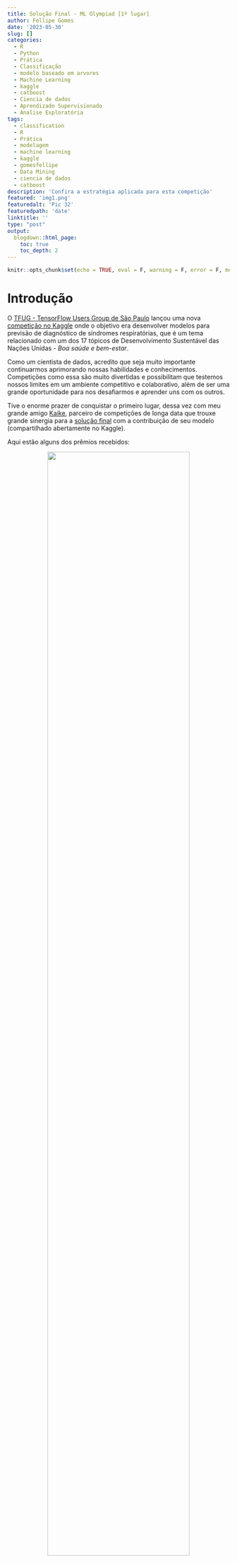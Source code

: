 ```yaml
---
title: Solução Final - ML Olympiad [1º lugar]
author: Fellipe Gomes
date: '2023-05-30'
slug: []
categories:  
  - R
  - Python
  - Prática
  - Classificação
  - modelo baseado em arvores
  - Machine Learning
  - kaggle
  - catboost
  - Ciencia de dados
  - Aprendizado Supervisionado
  - Analise Exploratória
tags:
  - classification
  - R
  - Prática
  - modelagem
  - machine learning
  - kaggle
  - gomesfellipe
  - Data Mining
  - ciencia de dados
  - catboost 
description: 'Confira a estratégia aplicada para esta competição'
featured: 'img1.png'
featuredalt: 'Pic 32'
featuredpath: 'date'
linktitle: ''
type: "post"
output:
  blogdown::html_page:
    toc: true
    toc_depth: 2
---
```


```r
knitr::opts_chunk$set(echo = TRUE, eval = F, warning = F, error = F, message = F)
```

# Introdução

O [TFUG - TensorFlow Users Group de São Paulo](https://www.meetup.com/TensorFlowSP/events/284607061/) lançou uma nova [competição no Kaggle](https://www.kaggle.com/competitions/ml-olympiad-ensure-healthy-lives) onde o objetivo era desenvolver modelos para previsão de diagnóstico de síndromes respiratórias, que é um tema relacionado com um dos 17 tópicos de Desenvolvimento Sustentável das Nações Unidas - *Boa saúde e bem-estar*.

Como um cientista de dados, acredito que seja muito importante continuarmos aprimorando nossas habilidades e conhecimentos. Competições como essa são muito divertidas e possibilitam que testemos nossos limites em um ambiente competitivo e colaborativo, além de ser uma grande oportunidade para nos desafiarmos e aprender uns com os outros.

Tive o enorme prazer de conquistar o primeiro lugar, dessa vez com meu grande amigo [Kaike](https://www.linkedin.com/in/kaike-wesley-reis), parceiro de competições de longa data que trouxe grande sinergia para a [solução final](https://www.kaggle.com/code/gomes555/ml-olypiads-1-lugar-blending) com a contribuição de seu modelo (compartilhado abertamente no Kaggle).

Aqui estão alguns dos prêmios recebidos:

<center>
![](/post/2023-05-30-solucao-final-ensure-healthy-lives-kaggle-competition/premio2.png){width=80%} 
</center> 

Como nesta competição havia bastante trabalho a ser feito e tivemos apenas 1 mês para trabalhar na solução, foi preciso fazer uma boa gestão do código e do tempo de desenvolvimento.

# Definição do problema de negócio

O objetivo desta competição consistiu em predizer qual o agente causador da síndrome respiratória aguda grave com base nos dados e sintomas dos pacientes.

Esta tarefa pode ser enquadrada como um problema supervisionado de classificação multinomial (com múltiplos outputs) na qual as previsões são, de certa forma, dependentes da entrada umas das outras (o paciente só pode ter registrado uma das doenças).

A validação da solução foi feita utilizando a métrica Macro (or Mean) F1-Score, que é basicamente a média do F1 calculado sobre as previsões de cada nota.

# Soluções

Ambas soluções (minha e do Kaike) foram compartilhadas no Kaggle:

- [ML Olympiad - 1º Lugar - Catboost + Pos Process](https://www.kaggle.com/code/gomes555/ml-olympiad-1-lugar-catboost-pos-process) (Fellipe)
- [ML Olypiads - 1º Lugar - LightGBM Binary Ensemble](https://www.kaggle.com/code/kaikewreis/ml-olypiads-1-lugar-lightgbm-binary-ensemble) (Kaike)
- [ML Olympiad - 1º Lugar - Blending](https://www.kaggle.com/code/gomes555/ml-olympiad-1-lugar-blending) (combinação das soluções em um emsemble)


# Estratégia analítica

Nas seções abaixo apresento o racional por trás da minha solução, como chegamos nos 5 melhores modelos individuais (para cada doença respiratória) que utilizei em um ensemble para chegar ao primeiro lugar, bem como a estratégia de pós processamento que com que o score melhorasse significativamente.

## Decisões sobre a target

A primeira decisão importante era definir como enquadrar o problema; se utilizaríamos 1 modelo multiclasse ou diferentes modelos para cada classe.

Em todos os testes que fizemos, os modelos individuais superaram o F1-Score Macro de um modelo único. Como 3 das classes eram bastante desbalanceadas, acredito que modelos especializados nesses casos conseguiram captar melhor suas nuances.

## Processamento dos Dados

Como optamos por unificar os resultados apenas na reta final, meu pré-processamento foi muito diferente do feito pelo Kaike e isso foi fundamental para que as estimativas dos nossos modelos tivessem baixa correlação. Não focarei aqui no meu pré-processamento, pois não acho que foi o diferencial para atingir um score superior a 0.6 (quem tiver curiosidade está tudo bem documentado nos notebooks compartilhados).

## Dados Externos

O fato de não termos as informações do ano em que esses dados foram coletados dificultou na busca de bases externas, pois indicadores socioeconômicos e de saúde variam bastante ao longo do tempo.

Fizemos alguns testes utilizando o [Atlas do Desenvolvimento Humano (ADH)](https://basedosdados.org/dataset/mundo-onu-adh), mas não tivemos muito sucesso, pois esses dados estão muito defasados (1991-2010). Também tentamos acrescentar a informação de [latitude e longitude de cada município](https://github.com/kelvins/Municipios-Brasileiros/), mas isso não trouxe uma melhora substancial no nosso score.

## Feature Engineering

Outra etapa em que investimos bastante tempo foi para criar novas variáveis.

Novamente, nossa engenharia de recursos foi feita de maneira separada para que nossos modelos aprendessem aspectos diferentes dos dados. Abaixo, compartilho algumas das features que desenvolvi apenas para o meu modelo:

- Presença de sintomas relacionados à Target;
- Se tomografia era típica do COVID;
- Intervalo de idade com mais casos;
- Idade discretizada;
- Diferença entre a semana de notificação e primeiros sintomas;
- Novas features baseadas nas contagens de algumas features categóricas;
- etc.

## Modelos

Além de pré-processamentos e feature engineering diferentes, também utilizamos modelos e mecanismos de tunning diferentes, o que ajudou para que nossas estimativas tivessem baixa correlação. Eu usei o Catboost como modelo final, já o Kaike optou por um LightGBM com tuning de hiperparametros.

## Ensemble

Calculamos a média das probabilidades previstas de cada modelo para cada classe antes de selecionar a classe que tivesse a maior probabilidade.

Como nossas previsões tinham baixa correlação, conseguimos ser bem sucedidos no ensemble combinando nossas submissões com score ~0.6 alcançando ~0.61 na tabela pública.


## Post Processing

Acredito que o **diferencial** dessa competição estava no pós processamento.

Quando avaliamos o score do modelo de cada classe, também calculamos um threshold que maximizava os respectivos F1.

Observamos que nosso modelo para a classe 5 apresentava um F1 muito superior às demais classes com esse threshold otimizado, então fizemos o seguinte:

1. Calculamos as probabilidades individuais para cada classe;
2. Selecionamos a classe que tinha maior probabilidade estimada em cada instância;
3. Pegamos a classificação binária da classe 5 com o threshold otimizado e aplicamos a seguinte condição: Se o modelo da classe 5 estimou que y5[i]==1, então yfinal[i] é 5, caso contrário, use a classe de maior probabilidade entre as outras 4.  (Em outras palavras: `np.where(y5_test_class==1, 5, sub.CLASSI_FIN)`)

# Considerações Finais

Foi uma competição muito interessante e desafiadora. Agradeço imensamente ao [TFUG](https://www.meetup.com/TensorFlowSP/events/284607061/) por organizar o evento e a todos os participantes que contribuíram para o aprendizado coletivo.Foi uma ótima oportunidade de aprendizado e troca de experiências.

Espero que minha solução possa ser útil para outros projetos e desafios futuros.

# Sobre o Autor

Me chamo Fellipe Gomes, sou cientista de dados e apaixonado por aprendizado de máquina. Compartilho meu conhecimento por meio de artigos, tutoriais e projetos de código aberto. Se quiser saber mais sobre meu trabalho, sinta-se à vontade para conferir meu [LinkedIn](https://www.linkedin.com/in/fellipe-gomes-06943264/) e [GitHub](https://github.com/fellipe-gomes).


